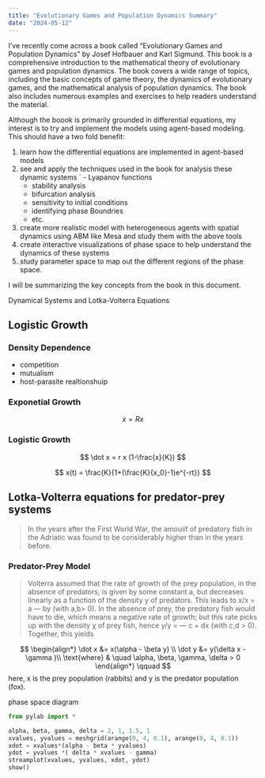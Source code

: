 ```yaml
---
title: "Evolutionary Games and Population Dynamics Summary"
date: "2024-05-12"
---
```



I've recently come across a book called "Evolutionary Games and Population Dynamics" by Josef Hofbauer and Karl Sigmund. This book is a comprehensive introduction to the mathematical theory of evolutionary games and population dynamics. The book covers a wide range of topics, including the basic concepts of game theory, the dynamics of evolutionary games, and the mathematical analysis of population dynamics. The book also includes numerous examples and exercises to help readers understand the material.

Although the boook is primarily grounded in differential equations, my interest is to try and implement the models using agent-based modeling. This should have a two fold benefit:

1. learn how the differential equations are implemented in agent-based models
2. see and apply the techniques used in the book for analysis these dynamic systems
`   - Lyapanov functions
    - stability analysis
    - bifurcation analysis
    - sensitivity to initial conditions
    - identifying phase Boundries
    - etc.
3. create more realistic model with heterogeneous agents with spatial dynamics 
   using ABM like Mesa and study them with the above tools
4. create interactive visualizations of phase space to help understand the dynamics of these systems
5. study parameter space to map out the different regions of the phase space.

I will be summarizing the key concepts from the book in this document.



Dynamical Systems and Lotka-Volterra Equations

## Logistic Growth

### Density Dependence

- competition
- mutualism
- host-parasite realtionshuip

### Exponetial Growth

$$
\dot x = Rx
$$

### Logistic Growth

$$
\dot x = r x (1-\frac{x}{K})
$$

$$
x(t) = \frac{K}{1+(\frac{K}{x_0}-1)e^{-rt}}
$$

## Lotka-Volterra equations for predator-prey systems

> In the years after the First World War, the amouiif of predatory fish in the Adriatic was found to be considerably higher than in the years before.

### Predator-Prey Model

> Volterra assumed that the rate of growth of the prey population, in the absence of predators, is given by some constant a, but decreases linearly as a function of the density у of predators. This leads to x/x = a — by (with a,b> 0). In the absence of prey, the predatory fish would have to die, which means a negative rate of growth; but this rate picks up with the density χ of prey fish, hence y/y = — c + dx (with c,d > 0). Together, this yields

$$
\begin{align*}
\dot x &= x(\alpha - \beta y) \\
\dot y &= y(\delta x - \gamma )\\
\text{where} & \quad \alpha, \beta, \gamma, \delta > 0
\end{align*} \qquad
$$
here, x is the prey population (rabbits) and y is the predator population (fox).

phase space diagram

```python
from pylab import *

alpha, beta, gamma, delta = 2, 1, 1.5, 1
xvalues, yvalues = meshgrid(arange(0, 4, 0.1), arange(0, 4, 0.1))
xdot = xvalues*(alpha - beta * yvalues)
ydot = yvalues *( delta * xvalues - gamma)
streamplot(xvalues, yvalues, xdot, ydot)
show()

```

